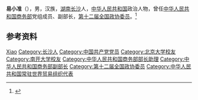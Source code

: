 '''易小准'''（{{bd|1951年|12月|}}），男，汉族，[[湖南|湖南]][[长沙|长沙]]人，[[中华人民共和国|中华人民共和国]]政治人物，曾任[[中华人民共和国商务部|中华人民共和国商务部]]党组成员、副部长，[[第十二届全国政协委员|第十二届全国政协委员]]。<ref>{{Cite web|title=易小准详细资料|url=http://finance.ifeng.com/people/official/yixiaozhun.shtml|accessdate=2020-08-21|work=凤凰网财经}}</ref>

== 参考资料 ==
{{reflist}}
{{start box}}
{{s-dip}}
{{succession box|[[孙振宇|孙振宇]]|[[俞建华|俞建华]]|[[中国常驻世界贸易组织代表列表|中国常驻世界贸易组织代表]]|2010年12月－2013年11月}}
{{end box}}
{{中国人物小作品}}

{{Authority control}}
{{DEFAULTSORT:Yi易}}
[[Category:易姓|Xiao]]
[[Category:长沙人|Category:长沙人]]
[[Category:中国共产党党员|Category:中国共产党党员]]
[[Category:北京大学校友|Category:北京大学校友]]
[[Category:南开大学校友|Category:南开大学校友]]
[[Category:中华人民共和国商务部部长助理|Category:中华人民共和国商务部部长助理]]
[[Category:中华人民共和国商务部副部长|Category:中华人民共和国商务部副部长]]
[[Category:第十二届全国政协委员|Category:第十二届全国政协委员]]
[[Category:中华人民共和国常驻世界贸易组织代表|Category:中华人民共和国常驻世界贸易组织代表]]